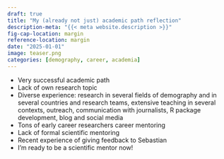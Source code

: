 ```yaml
---
draft: true
title: "My (already not just) academic path reflection"
description-meta: "{{< meta website.description >}}"
fig-cap-location: margin
reference-location: margin
date: "2025-01-01"
image: teaser.png
categories: [demography, career, academia]
---
```



<!-- my first non R post in the blog -->


- Very successful academic path
- Lack of own research topic
- Diverse experience: research in several fields of demography and in several countries and research teams, extensive teaching in several contexts, outreach, communication with journalists, R package development, blog and social media
- Tons of early career researchers career mentoring
- Lack of formal scientific mentoring
- Recent experience of giving feedback to Sebastian
- I'm ready to be a scientific mentor now!


